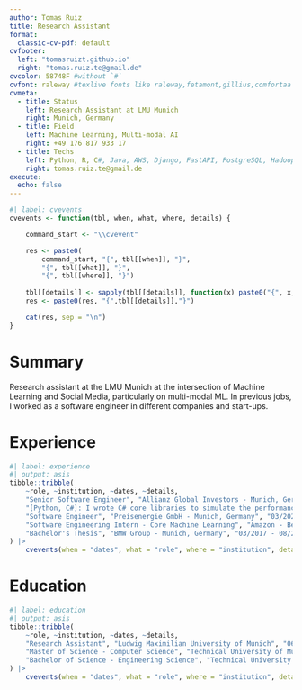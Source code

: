 ```yaml
---
author: Tomas Ruiz
title: Research Assistant
format:
  classic-cv-pdf: default
cvfooter:
  left: "tomasruizt.github.io"
  right: "tomas.ruiz.te@gmail.de"
cvcolor: 58748F #without `#`
cvfont: raleway #texlive fonts like raleway,fetamont,gillius,comfortaa
cvmeta:
  - title: Status
    left: Research Assistant at LMU Munich
    right: Munich, Germany
  - title: Field
    left: Machine Learning, Multi-modal AI
    right: +49 176 817 933 17
  - title: Techs
    left: Python, R, C#, Java, AWS, Django, FastAPI, PostgreSQL, Hadoop, Spark
    right: tomas.ruiz.te@gmail.de
execute:
  echo: false
---
```


```r
#| label: cvevents
cvevents <- function(tbl, when, what, where, details) {

    command_start <- "\\cvevent"

    res <- paste0(
        command_start, "{", tbl[[when]], "}", 
        "{", tbl[[what]], "}",
        "{", tbl[[where]], "}")
    
    tbl[[details]] <- sapply(tbl[[details]], function(x) paste0("{", x, "}", collapse = ","))
    res <- paste0(res, "{",tbl[[details]],"}")

    cat(res, sep = "\n")
}
```

# Summary

Research assistant at the LMU Munich at the intersection of Machine Learning and Social Media, particularly on multi-modal ML. In previous jobs, I worked as a software engineer in different companies and start-ups.

# Experience


```r
#| label: experience
#| output: asis
tibble::tribble(
    ~role, ~institution, ~dates, ~details,
    "Senior Software Engineer", "Allianz Global Investors - Munich, Germany", "03/2023 - 05/2024",
    "[Python, C#]: I wrote C# core libraries to simulate the performance of trading strategies for options & derivatives, as well as Python packages to orchestrate scenario simulations, interact with diverse data systems over REST, with SQL Databases, etc. I collaborated closely with quantitative researchers and financial engineers to ship our product. I learned about financial mathematics, portfolio management & risk modeling.",
    "Software Engineer", "Preisenergie GmbH - Munich, Germany", "03/2021 - 02/2023", "[Python, R, REST, PostgreSQL, Django, FastAPI, DDD, TDD]: Designed and built RESTful applications with Django and FastAPI to calculate contract prices for existing utility customers. Rearchitected and refactored a large untested legacy codebase towards a Domain-Driven-Design based on R packages with a clear separation of concerns. Designed, implemented and tested a price optimization algorithm using Quadratic Programming with ~10⁵ variables. Improved expected CLV over the existing algorithm by 20\\% on average. Extended a web application to manage and analyze data on energy contracts. Translated the product roadmap into a system design, onboarded new developers, performed 1on1s, code reviews & retrospective meetings.",
    "Software Engineering Intern - Core Machine Learning", "Amazon - Berlin, Germany", "09/2017 - 02/2018", "[Java, AWS]: Wrote a tool to benchmark cutting-edge Multiarmed-Bandits models for product recommendation. I released it on AWS, so that all internal development teams in Amazon and AWS could asses the potential revenue increases based on their own datasets.",
    "Bachelor's Thesis", "BMW Group - Munich, Germany", "03/2017 - 08/2017", "[Python, Spark, Hadoop, Tableau]: Evaluated the query latency, throughput, and DB consistency of an application that monitored the engine manufacturing process."
) |>
    cvevents(when = "dates", what = "role", where = "institution", details = "details")
```

# Education

```r
#| label: education
#| output: asis
tibble::tribble(
    ~role, ~institution, ~dates, ~details,
    "Research Assistant", "Ludwig Maximilian University of Munich", "06/2024 - Present", "Researching on the intersection of machine learning and computational social science. In my project, I apply large multi-modal models (VLM) to understand and classify content from social media (videos, images, audio, & text).",
    "Master of Science - Computer Science", "Technical University of Munich", "04/2018 - 02/2021", "My thesis was on the topic of Reinforcement Learning applied to robotics, and learning useful skills with weak supervision. I took courses such as Machine Learning, Deep Learning, Convex Optimization, and more.",
    "Bachelor of Science - Engineering Science", "Technical University of Munich", "09/2013 - 08/2017", "My thesis was with BMW Group, where I worked with a Hadoop cluster and evaluated its query throughput and latency on challenging database queries. I took courses in computer science such as Algorithms and Data Structures, Databases, etc. And also classic engineering courses such as Partial Differential Equations, Thermodynamics, etc."
) |>
    cvevents(when = "dates", what = "role", where = "institution", details = "details")
```
